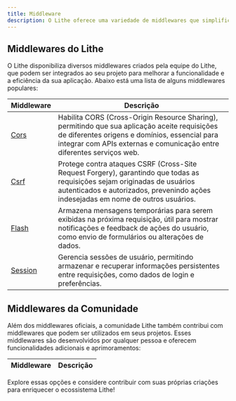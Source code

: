 ```yaml
---
title: Middleware  
description: O Lithe oferece uma variedade de middlewares que simplificam e aceleram o desenvolvimento de aplicações web, permitindo que você se concentre na criação de funcionalidades específicas para sua aplicação.  
---
```


## Middlewares do Lithe

O Lithe disponibiliza diversos middlewares criados pela equipe do Lithe, que podem ser integrados ao seu projeto para melhorar a funcionalidade e a eficiência da sua aplicação. Abaixo está uma lista de alguns middlewares populares:

| Middleware | Descrição |
|------------|-------------|
| [Cors](/resources/middleware/cors) | Habilita CORS (Cross-Origin Resource Sharing), permitindo que sua aplicação aceite requisições de diferentes origens e domínios, essencial para integrar com APIs externas e comunicação entre diferentes serviços web. |
| [Csrf](/resources/middleware/csrf) | Protege contra ataques CSRF (Cross-Site Request Forgery), garantindo que todas as requisições sejam originadas de usuários autenticados e autorizados, prevenindo ações indesejadas em nome de outros usuários. |
| [Flash](/resources/middleware/flash) | Armazena mensagens temporárias para serem exibidas na próxima requisição, útil para mostrar notificações e feedback de ações do usuário, como envio de formulários ou alterações de dados. |
| [Session](/resources/middleware/session) | Gerencia sessões de usuário, permitindo armazenar e recuperar informações persistentes entre requisições, como dados de login e preferências. |

## Middlewares da Comunidade

Além dos middlewares oficiais, a comunidade Lithe também contribui com middlewares que podem ser utilizados em seus projetos. Esses middlewares são desenvolvidos por qualquer pessoa e oferecem funcionalidades adicionais e aprimoramentos:

| Middleware | Descrição |
|------------|-------------|

Explore essas opções e considere contribuir com suas próprias criações para enriquecer o ecossistema Lithe!
